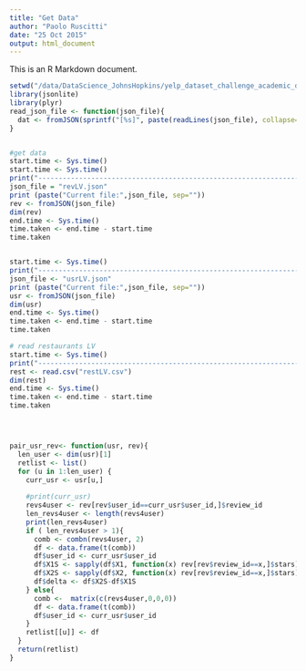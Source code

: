 ```yaml
---
title: "Get Data"
author: "Paolo Ruscitti"
date: "25 Oct 2015"
output: html_document
---
```


This is an R Markdown document.
```r
setwd("/data/DataScience_JohnsHopkins/yelp_dataset_challenge_academic_dataset/")
library(jsonlite)
library(plyr)
read_json_file <- function(json_file){
  dat <- fromJSON(sprintf("[%s]", paste(readLines(json_file), collapse=",")))
}


#get data
start.time <- Sys.time()
start.time <- Sys.time()
print("------------------------------------------------------------------")
json_file = "revLV.json"
print (paste("Current file:",json_file, sep=""))
rev <- fromJSON(json_file)
dim(rev)
end.time <- Sys.time()
time.taken <- end.time - start.time
time.taken


start.time <- Sys.time()
print("------------------------------------------------------------------")
json_file <- "usrLV.json"
print (paste("Current file:",json_file, sep=""))
usr <- fromJSON(json_file)
dim(usr)
end.time <- Sys.time()
time.taken <- end.time - start.time
time.taken

# read restaurants LV
start.time <- Sys.time()
print("------------------------------------------------------------------")
rest <- read.csv("restLV.csv")
dim(rest)
end.time <- Sys.time()
time.taken <- end.time - start.time
time.taken




pair_usr_rev<- function(usr, rev){
  len_user <- dim(usr)[1]
  retlist <- list()
  for (u in 1:len_user) {
    curr_usr <- usr[u,]
    
    #print(curr_usr)
    revs4user <- rev[rev$user_id==curr_usr$user_id,]$review_id
    len_revs4user <- length(revs4user)
    print(len_revs4user)
    if ( len_revs4user > 1){
      comb <- combn(revs4user, 2)
      df <- data.frame(t(comb))
      df$user_id <- curr_usr$user_id
      df$X1S <- sapply(df$X1, function(x) rev[rev$review_id==x,]$stars)
      df$X2S <- sapply(df$X2, function(x) rev[rev$review_id==x,]$stars)
      df$delta <- df$X2S-df$X1S
    } else{
      comb <-  matrix(c(revs4user,0,0,0))
      df <- data.frame(t(comb))
      df$user_id <- curr_usr$user_id
    }
    retlist[[u]] <- df
  }
  return(retlist)
}
```
